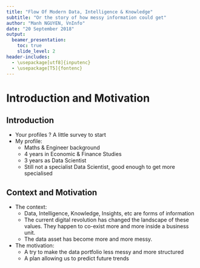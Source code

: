 ```yaml
---
title: "Flow Of Modern Data, Intelligence & Knowledge"
subtitle: "Or the story of how messy information could get"
author: "Manh NGUYEN, VnInfo"
date: "20 September 2018"
output: 
  beamer_presentation:
    toc: true
    slide_level: 2
header-includes:
  - \usepackage[utf8]{inputenc}
  - \usepackage[T5]{fontenc}
---
```


# Introduction and Motivation 
## Introduction 

* Your profiles ? A little survey to start
* My profile: 
    - Maths & Engineer background 
    - 4 years in Economic & Finance Studies 
    - 3 years as Data Scientist 
    - Still not a specialist Data Scientist, good enough to get more specialised

## Context and Motivation 

* The context: 
    - Data, Intelligence, Knowledge, Insights, etc are forms of information
    - The current digital revolution has changed the landscape of these values. They happen to co-exist more and more inside a business unit. 
    - The data asset has become more and more messy. 
* The motivation:
    - A try to make the data portfolio less messy and more structured 
    - A plan allowing us to predict future trends 
